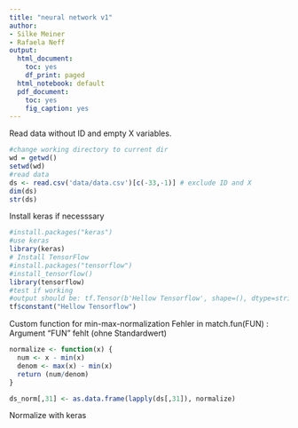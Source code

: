 ```yaml
---
title: "neural network v1"
author:
- Silke Meiner
- Rafaela Neff
output:
  html_document:
    toc: yes
    df_print: paged
  html_notebook: default
  pdf_document:
    toc: yes
    fig_caption: yes
---
```

Read data without ID and empty X variables.
```r
#change working directory to current dir
wd = getwd()
setwd(wd)
#read data
ds <- read.csv('data/data.csv')[c(-33,-1)] # exclude ID and X
dim(ds)
str(ds)
```
Install keras if necesssary
```r
#install.packages("keras")
#use keras
library(keras)
# Install TensorFlow
#install.packages("tensorflow")
#install_tensorflow()
library(tensorflow)
#test if working
#output should be: tf.Tensor(b'Hellow Tensorflow', shape=(), dtype=string)
tf$constant("Hellow Tensorflow")
```
Custom function for min-max-normalization
Fehler in match.fun(FUN) : Argument "FUN" fehlt (ohne Standardwert)
```r
normalize <- function(x) {
  num <- x - min(x)
  denom <- max(x) - min(x)
  return (num/denom)
}

ds_norm[,31] <- as.data.frame(lapply(ds[,31]), normalize)
```
Normalize with keras
```r

```
